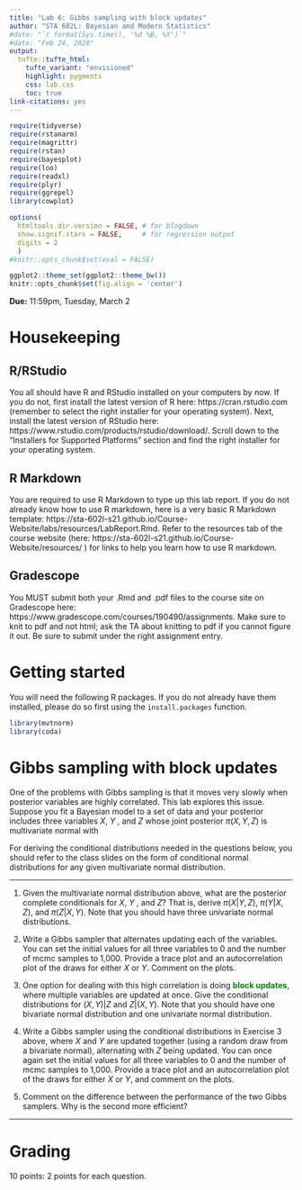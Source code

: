 ```yaml
---
title: "Lab 6: Gibbs sampling with block updates"
author: "STA 602L: Bayesian and Modern Statistics"
#date: "`r format(Sys.time(), '%d %B, %Y')`"
#date: "Feb 24, 2020"
output: 
  tufte::tufte_html:
    tufte_variant: "envisioned"
    highlight: pygments
    css: lab.css
    toc: true
link-citations: yes
---
```


```r
require(tidyverse)
require(rstanarm)
require(magrittr)
require(rstan)
require(bayesplot)
require(loo)
require(readxl)
require(plyr)
require(ggrepel)
library(cowplot)

options(
  htmltools.dir.version = FALSE, # for blogdown
  show.signif.stars = FALSE,     # for regression output
  digits = 2
  )
#knitr::opts_chunk$set(eval = FALSE)

ggplot2::theme_set(ggplot2::theme_bw())
knitr::opts_chunk$set(fig.align = 'center')
```

**Due:** 11:59pm, Tuesday, March 2


# Housekeeping

## R/RStudio

You all should have R and RStudio installed on your computers by now. If you do not, first install the latest version of R here: https://cran.rstudio.com (remember to select the right installer for your operating system). Next, install the latest version of RStudio here: https://www.rstudio.com/products/rstudio/download/. Scroll down to the "Installers for Supported Platforms" section and find the right installer for your operating system.

## R Markdown

You are required to use R Markdown to type up this lab report. If you do not already know how to use R markdown, here is a very basic R Markdown template: https://sta-602l-s21.github.io/Course-Website/labs/resources/LabReport.Rmd. Refer to the resources tab of the course website (here: https://sta-602l-s21.github.io/Course-Website/resources/ ) for links to help you learn how to use R markdown. 

## Gradescope

You MUST submit both your .Rmd and .pdf files to the course site on Gradescope here: https://www.gradescope.com/courses/190490/assignments. Make sure to knit to pdf and not html; ask the TA about knitting to pdf if you cannot figure it out. Be sure to submit under the right assignment entry.



# Getting started

You will need the following R packages. If you do not already have them installed, please do so first using the `install.packages` function.

```r
library(mvtnorm)
library(coda)
```



# Gibbs sampling with block updates

One of the problems with Gibbs sampling is that it moves very slowly when posterior variables are highly correlated. This lab explores this issue. Suppose you fit a Bayesian model to a set of data and your posterior includes three variables $X$, $Y$ , and $Z$ whose joint posterior $\pi(X, Y,Z)$ is multivariate normal with
\begin{eqnarray*}
\begin{pmatrix}X\\
Y\\
Z
\end{pmatrix} & \sim & \mathcal{N}_3\left[\boldsymbol{\theta} = \left(\begin{array}{c}
0\\
0\\
0
\end{array}\right),\Sigma = \left(\begin{array}{ccc}
1 & 0.9 & 0.1 \\
0.9 & 1 & 0.1 \\
0.1 & 0.1 & 1
\end{array}\right)\right].\\
\end{eqnarray*}

For deriving the conditional distributions needed in the questions below, you should refer to the class slides on the form of conditional normal distributions for any given multivariate normal distribution.


***

1. Given the multivariate normal distribution above, what are the posterior complete conditionals for $X$, $Y$ , and $Z$? That is, derive $\pi(X | Y,Z)$, $\pi(Y | X,Z)$, and $\pi(Z | X,Y)$. Note that you should have three univariate normal distributions.

2. Write a Gibbs sampler that alternates updating each of the variables. You can set the initial values for all three variables to 0 and the number of mcmc samples to 1,000. Provide a trace plot and an autocorrelation plot of the draws for either $X$ or $Y$. Comment on the plots.

3. One option for dealing with this high correlation is doing <font color="green">**block updates**</font>, where multiple variables are updated at once. Give the conditional distributions for $(X,Y) | Z$ and $Z|(X,Y)$. Note that you should have one bivariate normal distribution and one univariate normal distribution.

4. Write a Gibbs sampler using the conditional distributions in Exercise 3 above, where $X$ and $Y$ are updated together (using a random draw from a bivariate normal), alternating with $Z$ being updated. You can once again set the initial values for all three variables to 0 and the number of mcmc samples to 1,000. Provide a trace plot and an autocorrelation plot of the draws for either $X$ or $Y$, and comment on the plots.

5. Comment on the difference between the performance of the two Gibbs samplers. Why is the second more efficient?

***


# Grading

10 points: 2 points for each question.


<!-- # Acknowledgement -->

<!-- This lab was created by [Jordan Bryan](https://stat.duke.edu/people/jordan-bryan) and [Becky Tang](https://stat.duke.edu/people/becky-tang). -->


    